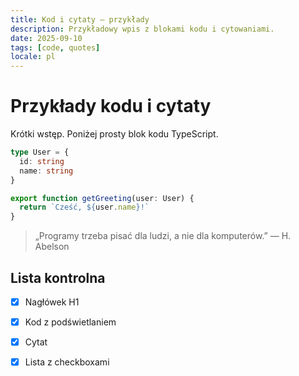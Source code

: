 ```yaml
---
title: Kod i cytaty — przykłady
description: Przykładowy wpis z blokami kodu i cytowaniami.
date: 2025-09-10
tags: [code, quotes]
locale: pl
---
```


# Przykłady kodu i cytaty

Krótki wstęp. Poniżej prosty blok kodu TypeScript.

```ts
type User = {
  id: string
  name: string
}

export function getGreeting(user: User) {
  return `Cześć, ${user.name}!`
}
```

> „Programy trzeba pisać dla ludzi, a nie dla komputerów.” — H. Abelson

## Lista kontrolna

- [x] Nagłówek H1
- [x] Kod z podświetlaniem
- [x] Cytat
- [x] Lista z checkboxami


